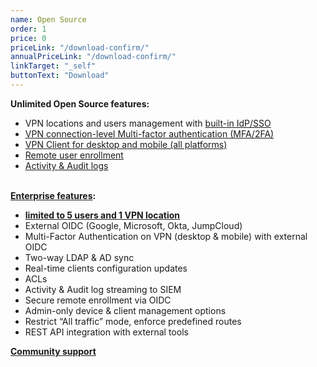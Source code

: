 ```yaml
---
name: Open Source
order: 1
price: 0
priceLink: "/download-confirm/"
annualPriceLink: "/download-confirm/"
linkTarget: "_self"
buttonText: "Download"
---
```

**Unlimited Open Source features:**
- VPN locations and users management with [built-in IdP/SSO](https://docs.defguard.net/features/openid-connect)
- [VPN connection-level Multi-factor authentication (MFA/2FA)](https://docs.defguard.net/features/wireguard/multi-factor-authentication-mfa-2fa/internal-sso-based-mfa)
- [VPN Client for desktop and mobile (all platforms)](/client)
- [Remote user enrollment](https://docs.defguard.net/features/remote-user-enrollment)
- [Activity & Audit logs](https://docs.defguard.net/features/activity-log)
<br/><br/>

**[Enterprise features](https://docs.defguard.net/enterprise/enterprise-features):**
- **[limited to 5 users and 1 VPN location](https://docs.defguard.net/enterprise/license#enterprise-is-free-up-to-certain-limits)**
- External OIDC (Google, Microsoft, Okta, JumpCloud)
- Multi-Factor Authentication on VPN (desktop & mobile) with external OIDC
- Two-way LDAP & AD sync
- Real-time clients configuration updates
- ACLs
- Activity & Audit log streaming to SIEM
- Secure remote enrollment via OIDC
- Admin-only device & client management options
- Restrict “All traffic” mode, enforce predefined routes
- REST API integration with external tools

**[Community support](https://docs.defguard.net/support#community-support)**
